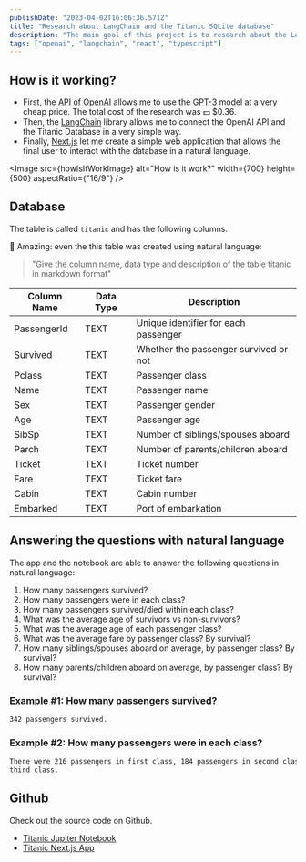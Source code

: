```yaml
---
publishDate: "2023-04-02T16:06:36.571Z"
title: "Research about LangChain and the Titanic SQLite database"
description: "The main goal of this project is to research about the LangChain library and the API of OpenAI using the Titanic SQLite database."
tags: ["openai", "langchain", "react", "typescript"]
---
```



## How is it working?

- First, the [API of OpenAI](https://openai.com/blog/openai-api) allows me to use the [GPT-3](https://openai.com/blog/gpt-3-apps/) model at a very cheap price.
  The total cost of the research was 💵 $0.36.
- Then, the [LangChain](https://python.langchain.com/) library allows me to connect the OpenAI API and the Titanic Database in a very simple way.
- Finally, [Next.js](https://nextjs.org/) let me create a simple web application that allows the final user to interact with the database in a natural language.

<Image src={howIsItWorkImage} alt="How is it work?" width={700} height={500} aspectRatio={"16/9"} />

## Database

The table is called `titanic` and has the following columns.

🥳 Amazing: even the this table was created using natural language:

> "Give the column name, data type and description of the table titanic in markdown format"

| Column Name | Data Type | Description                           |
| ----------- | --------- | ------------------------------------- |
| PassengerId | TEXT      | Unique identifier for each passenger  |
| Survived    | TEXT      | Whether the passenger survived or not |
| Pclass      | TEXT      | Passenger class                       |
| Name        | TEXT      | Passenger name                        |
| Sex         | TEXT      | Passenger gender                      |
| Age         | TEXT      | Passenger age                         |
| SibSp       | TEXT      | Number of siblings/spouses aboard     |
| Parch       | TEXT      | Number of parents/children aboard     |
| Ticket      | TEXT      | Ticket number                         |
| Fare        | TEXT      | Ticket fare                           |
| Cabin       | TEXT      | Cabin number                          |
| Embarked    | TEXT      | Port of embarkation                   |

## Answering the questions with natural language

The app and the notebook are able to answer the following questions in natural language:

1. How many passengers survived?
2. How many passengers were in each class?
3. How many passengers survived/died within each class?
4. What was the average age of survivors vs non-survivors?
5. What was the average age of each passenger class?
6. What was the average fare by passenger class? By survival?
7. How many siblings/spouses aboard on average, by passenger class? By survival?
8. How many parents/children aboard on average, by passenger class? By survival?

### Example #1: How many passengers survived?

```html
342 passengers survived.
```

### Example #2: How many passengers were in each class?

```html
There were 216 passengers in first class, 184 passengers in second class, and 491 passengers in
third class.
```

## Github

Check out the source code on Github.

- [Titanic Jupiter Notebook](https://github.com/brunogarcia/langchain-titanic-sqlite)
- [Titanic Next.js App](https://github.com/brunogarcia/nextjs-langchain-titanic-sqlite)
